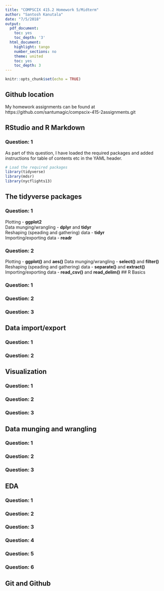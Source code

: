 ```yaml
---
title: "COMPSCIX 415.2 Homework 5/Midterm"
author: "Santosh Kanutala"
date: "7/5/2018"
output:
  pdf_document:
    toc: yes
    toc_depth: '3'
  html_document:
    highlight: tango
    number_sections: no
    theme: united
    toc: yes
    toc_depth: 3
---
```


```r
knitr::opts_chunk$set(echo = TRUE)
```

## Github location
My homework assignments can be found at   https://github.com/santumagic/compscix-415-2assignments.git

## RStudio and R Markdown
### Question: 1
As part of this question, I have loaded the required packages and added instructions for table of contents etc in the YAML header.
```r
# Load the required packages
library(tidyverse)
library(mdsr)
library(nycflights13)
```
## The tidyverse packages
### Question: 1
Plotting - **ggplot2**  
Data munging/wrangling - **dplyr** and **tidyr**  
Reshaping (speading and gathering) data - **tidyr**  
Importing/exporting data - **readr**  

### Question: 2
Plotting - **ggplot()** and **aes()**
Data munging/wrangling - **select()** and **filter()**  
Reshaping (speading and gathering) data - **separate()** and **extract()**
Importing/exporting data - **read_csv()** and **read_delim()** 
## R Basics

### Question: 1

### Question: 2

### Question: 3

## Data import/export

### Question: 1

### Question: 2

## Visualization

### Question: 1

### Question: 2

### Question: 3

## Data munging and wrangling

### Question: 1

### Question: 2

### Question: 3

## EDA

### Question: 1

### Question: 2

### Question: 3

### Question: 4

### Question: 5

### Question: 6

## Git and Github









